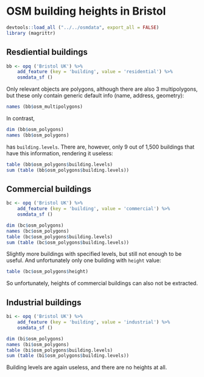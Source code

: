 # OSM building heights in Bristol

```r
devtools::load_all ("../../osmdata", export_all = FALSE)
library (magrittr)
```

## Resdiential buildings

```r
bb <- opq ('Bristol UK') %>% 
    add_feature (key = 'building', value = 'residential') %>%
    osmdata_sf ()
```
Only relevant objects are polygons, although there are also 3 multipolygons, but
these only contain generic default info (name, address, geometry): 
```r
names (bb$osm_multipolygons)
```
In contrast,
```r
dim (bb$osm_polygons)
names (bb$osm_polygons)
```
has `building.levels`. There are, however, only 9 out of 1,500 buildings that
have this information, rendering it useless:
```r
table (bb$osm_polygons$building.levels)
sum (table (bb$osm_polygons$building.levels))
```

## Commercial buildings

```r
bc <- opq ('Bristol UK') %>% 
    add_feature (key = 'building', value = 'commercial') %>%
    osmdata_sf ()
```
```r
dim (bc$osm_polygons)
names (bc$osm_polygons)
table (bc$osm_polygons$building.levels)
sum (table (bc$osm_polygons$building.levels))
```
Slightly more buildings with specified levels, but still not enough to be
useful. And unfortunately only one building with `height` value:
```r
table (bc$osm_polygons$height)
```
So unfortunately, heights of commercial buildings can also not be extracted.

## Industrial buildings

```r
bi <- opq ('Bristol UK') %>% 
    add_feature (key = 'building', value = 'industrial') %>%
    osmdata_sf ()
```
```r
dim (bi$osm_polygons)
names (bi$osm_polygons)
table (bi$osm_polygons$building.levels)
sum (table (bi$osm_polygons$building.levels))
```
Building levels are again useless, and there are no heights at all.

